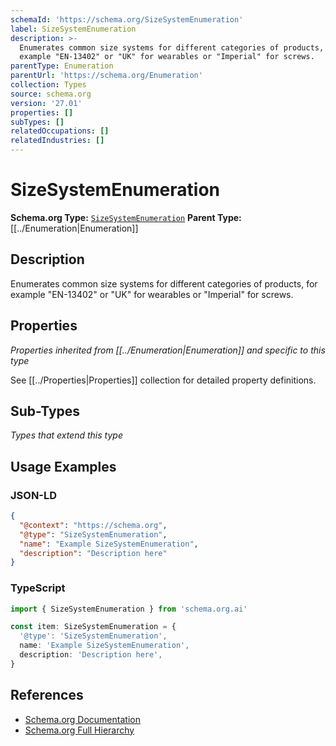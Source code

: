 ```yaml
---
schemaId: 'https://schema.org/SizeSystemEnumeration'
label: SizeSystemEnumeration
description: >-
  Enumerates common size systems for different categories of products, for
  example "EN-13402" or "UK" for wearables or "Imperial" for screws.
parentType: Enumeration
parentUrl: 'https://schema.org/Enumeration'
collection: Types
source: schema.org
version: '27.01'
properties: []
subTypes: []
relatedOccupations: []
relatedIndustries: []
---
```

# SizeSystemEnumeration

**Schema.org Type:** [`SizeSystemEnumeration`](https://schema.org/SizeSystemEnumeration)
**Parent Type:** [[../Enumeration|Enumeration]]

## Description

Enumerates common size systems for different categories of products, for example "EN-13402" or "UK" for wearables or "Imperial" for screws.

## Properties

*Properties inherited from [[../Enumeration|Enumeration]] and specific to this type*

See [[../Properties|Properties]] collection for detailed property definitions.

## Sub-Types

*Types that extend this type*

## Usage Examples

### JSON-LD

```json
{
  "@context": "https://schema.org",
  "@type": "SizeSystemEnumeration",
  "name": "Example SizeSystemEnumeration",
  "description": "Description here"
}
```

### TypeScript

```typescript
import { SizeSystemEnumeration } from 'schema.org.ai'

const item: SizeSystemEnumeration = {
  '@type': 'SizeSystemEnumeration',
  name: 'Example SizeSystemEnumeration',
  description: 'Description here',
}
```

## References

- [Schema.org Documentation](https://schema.org/SizeSystemEnumeration)
- [Schema.org Full Hierarchy](https://schema.org/docs/full.html)
